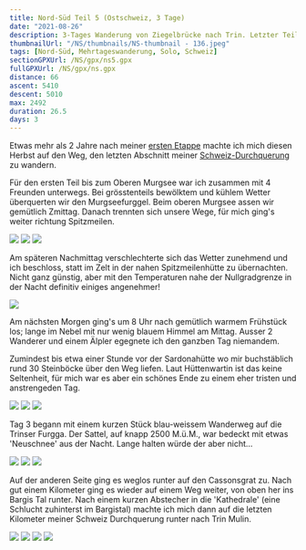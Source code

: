 ```yaml
---
title: Nord-Süd Teil 5 (Ostschweiz, 3 Tage)
date: "2021-08-26"
description: 3-Tages Wanderung von Ziegelbrücke nach Trin. Letzter Teil meiner Schweiz-Durchquerung.
thumbnailUrl: "/NS/thumbnails/NS-thumbnail - 136.jpeg"
tags: [Nord-Süd, Mehrtageswanderung, Solo, Schweiz]
sectionGPXUrl: /NS/gpx/ns5.gpx
fullGPXUrl: /NS/gpx/ns.gpx
distance: 66
ascent: 5410
descent: 5010
max: 2492
duration: 26.5
days: 3
---
```


Etwas mehr als 2 Jahre nach meiner <a href="/blog/2019-06-01-nord-sud-1">ersten Etappe</a> machte ich mich diesen Herbst auf den Weg, den letzten Abschnitt meiner <a href="/wanderungen#ns">Schweiz-Durchquerung</a> zu wandern.

Für den ersten Teil bis zum Oberen Murgsee war ich zusammen mit 4 Freunden unterwegs. Bei grösstenteils bewölktem und kühlem Wetter überquerten wir den Murgseefurggel. Beim oberen Murgsee assen wir gemütlich Zmittag. Danach trennten sich unsere Wege, für mich ging's weiter richtung Spitzmeilen.

<Img src="/NS/126.jpeg" d="Blick zurück zum Mürtschenstock" />
<Img src="/NS/olz2.jpg" d="Kurzer Abstieg zum oberen Murgsee" />
<Img src="/NS/olz.jpg" d="Verabschiedung am oberen Murgsee." />

Am späteren Nachmittag verschlechterte sich das Wetter zunehmend und ich beschloss, statt im Zelt in der nahen Spitzmeilenhütte zu übernachten. Nicht ganz günstig, aber mit den Temperaturen nahe der Nullgradgrenze in der Nacht definitiv einiges angenehmer!

<Img
	src="/NS/130.jpeg"
	d="Leider noch zu früh um das Zelt hier aufzuschlagen bei den Chammseeli (2164 M.ü.M.)"
/>

Am nächsten Morgen ging's um 8 Uhr nach gemütlich warmem Frühstück los; lange im Nebel mit nur wenig blauem Himmel am Mittag. Ausser 2 Wanderer und einem Älpler egegnete ich den ganzben Tag niemandem.

Zumindest bis etwa einer Stunde vor der Sardonahütte wo mir buchstäblich rund 30 Steinböcke über den Weg liefen. Laut Hüttenwartin ist das keine Seltenheit, für mich war es aber ein schönes Ende zu einem eher tristen und anstrengeden Tag.

<Img src="/NS/136.jpeg" d="Karstgestein nahe der Spitzmeilenhütte" />
<Img src="/NS/138.jpeg" d="Erster blauer Fleck des Tages" />
<Img
	src="/NS/157.jpeg"
	d="4 der etwa 30 Steinböcke die mir vor der Sardonahütte buchstäblich über den Weg liefen"
/>

Tag 3 begann mit einem kurzen Stück blau-weissem Wanderweg auf die Trinser Furgga. Der Sattel, auf knapp 2500 M.ü.M., war bedeckt mit etwas 'Neuschnee' aus der Nacht. Lange halten würde der aber nicht...

<Img
	src="/NS/162.jpeg"
	d="Zweiter (und letzter) Blau-Weisser Abschnit auf meiner Schweiz-Durchquerung"
/>
<Img src="/NS/168.jpeg" d="Morgenstimmung im Weisstannental" />
<Img src="/NS/175.jpeg" d="'Neuschnee' auf der Trinser Furgga (2492 M.ü.M.)" />

Auf der anderen Seite ging es weglos runter auf den Cassonsgrat zu. Nach gut einem Kilometer ging es wieder auf einem Weg weiter, von oben her ins Bargis Tal runter. Nach einem kurzen Abstecher in die 'Kathedrale' (eine Schlucht zuhinterst im Bargistal) machte ich mich dann auf die letzten Kilometer meiner Schweiz Durchquerung runter nach Trin Mulin.

<Img src="/NS/177.jpeg" d="Der Cassonsgrat von hinten" />
<Img src="/NS/181.jpeg" d="Die 'Kathedrale' zu hinterst im Bargistal" />
<Img src="/NS/183.jpeg" d="Oberes Bargistal" />
<Img src="/NS/184.jpeg" d="" />
